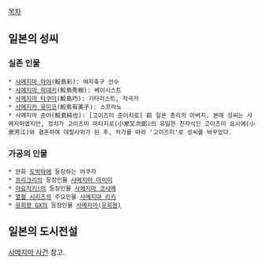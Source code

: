 [[목차]]

== 일본의 성씨 ==
=== 실존 인물 ===
 * [[사메지마 아야]](鮫島彩): 여자축구 선수
 * [[사메지마 히데키]](鮫島秀樹): 베이시스트
 * [[사메지마 타쿠미]](鮫島巧): 기타리스트, 작곡가
 * [[사메지카 유미코]](鮫島有美子): 소프라노
 * 사메지마 준야(鮫島純也): [고이즈미 준이치로] 前 일본 총리의 아버지. 본래 성씨는 사메지마였지만, 정치가 고이즈미 마타지로(小泉又次郞)의 유일한 친자식인 고이즈미 요시에(小泉芳江)와 결혼하여 데릴사위가 된 후, 처가를 따라 '고이즈미'로 성씨를 바꾸었다. 
=== 가공의 인물 ===
 * 만화 [[도박마]]에 등장하는 야쿠자
 * [[프리크리]]의 등장인물 [[사메지마 마미미]]
 * [[마요치키!]]의 등장인물 [[사메지마 코사메]]
 * [[열혈 시리즈]]의 주요인물 [[사메지마 리키]]
 * [[유희왕 GX]]의 등장인물 [[사메지마(유희왕)]]

== 일본의 도시전설 ==
[[사메지마 사건]] 참고.
